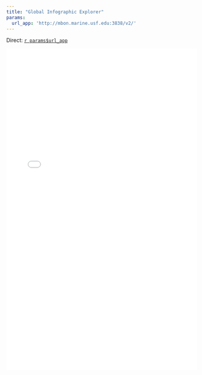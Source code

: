 ```yaml
---
title: "Global Infographic Explorer"
params:
  url_app: 'http://mbon.marine.usf.edu:3838/v2/'
---
```


Direct: [`r params$url_app`](`r params$url_app`)

<iframe frameborder='0' width='100%' height='850' src='`r params$url_app`'></iframe>
